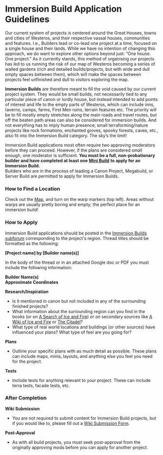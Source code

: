 # Immersion Build Application Guidelines

Our current system of projects is centered around the Great Houses, towns and cities of Westeros, and their respective vassal houses, communities and features. I.e., Builders lead or co-lead one project at a time, focused on a single house and their lands. While we have no intention of changing this approach, we do want to explore other options beyond just: “One house. One project.” As it currently stands, this method of organising our projects has led to us running the risk of our map of Westeros becoming a series of walled gardens (rich and detailed builds/projects, but with wide and dull empty spaces between them), which will make the spaces between projects feel unfinished and dull to visitors exploring the map.  
  
**Immersion Builds** are therefore meant to fill the void caused by our current project system. They would be small builds, not necessarily tied to any particular piece of canon or lordly house, but instead intended to add points of interest and life to the empty parts of Westeros, which can include inns, taverns, camps, farms, First Men ruins, terrain features etc. The priority will be to fill mostly empty stretches along the main roads and travel routes, but off the beaten path areas can also be considered for immersion builds. And not everything has to imply human presence; small terraforming/nature projects like rock formations, enchanted groves, spooky forests, caves, etc., also fit into the Immersion Build category. The sky’s the limit!  
  
Immersion Build applications most often require two approving moderators before they can proceed. However, if the plans are considered small enough, one moderator is sufficient. **You must be a full, non-probationary builder and have completed at least one** [**Mini Build**](https://westeroscraft.com/wiki/guides/general-building-guidelines) **to apply for an Immersion Build.**  
Builders who are in the process of leading a Canon Project, Megabuild, or Server Build are permitted to apply for Immersion Builds.

### How to Find a Location

Check out the [Map](http://mc.westeroscraft.com/), and turn on the warp markers (top left). Areas without warps are usually pretty boring and empty; the perfect place for an immersion build!

### How to Apply

Immersion Build applications should be posted in the [Immersion Builds subforum](https://forum.westeroscraft.com/categories/immersion-builds.87/) corresponding to the project's region. Thread titles should be formatted as the following:

**[Project name] by [Builder name(s)]**  
  
In the body of the thread or in an attached Google doc or PDF you must include the following information:  
  
**Builder Name(s)**  
**Approximate Coordinates**  
  
**Research/Inspiration**  
* Is it mentioned in canon but not included in any of the surrounding finished projects?  
* What information about the surrounding region can you find in the books (or on [A Search of Ice and Fire](http://asearchoficeandfire.com/)) or on secondary sources like [A Wiki of Ice and Fire](http://awoiaf.westeros.org/) or [The Citadel](https://www.westeros.org/Citadel/Heraldry/)?  
* What type of real world locations and buildings (or other sources) have influenced your plans? What type of feel are you going for?  
  
**Plans**  
* Outline your specific plans with as much detail as possible. These plans can include maps, minis, layouts, and anything else you feel you need for the project.  
  
**Tests**  
* Include tests for anything relevant to your project. These can include terra tests, facade tests, etc.

### After Completion

**Wiki Submission**  
* You are not required to submit content for Immersion Build projects, but if you would like to, please fill out a [Wiki Submission Form](https://forum.westeroscraft.com/form/wiki-article-submission-form.6/select).

**Post-Approval**  
* As with all build projects, you must seek post-approval from the originally approving mods before you can apply for another project.